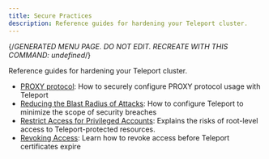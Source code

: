 ```yaml
---
title: Secure Practices
description: Reference guides for hardening your Teleport cluster.
---
```


{/*GENERATED MENU PAGE. DO NOT EDIT. RECREATE WITH THIS COMMAND:
undefined*/}

Reference guides for hardening your Teleport cluster.

- [PROXY protocol](security/proxy-protocol.mdx): How to securely configure PROXY protocol usage with Teleport
- [Reducing the Blast Radius of Attacks](security/reduce-blast-radius.mdx): How to configure Teleport to minimize the scope of security breaches
- [Restrict Access for Privileged Accounts](security/restrict-privileges.mdx): Explains the risks of root-level access to Teleport-protected resources.
- [Revoking Access](security/revoking-access.mdx): Learn how to revoke access before Teleport certificates expire
